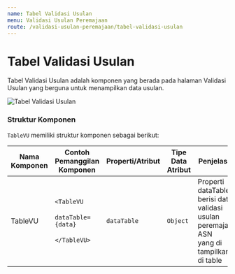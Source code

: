 ```yaml
---
name: Tabel Validasi Usulan
menu: Validasi Usulan Peremajaan
route: /validasi-usulan-peremajaan/tabel-validasi-usulan
---
```


# Tabel Validasi Usulan

Tabel Validasi Usulan adalah komponen yang berada
pada halaman Validasi Usulan yang berguna untuk menampilkan
data usulan.

![Tabel Validasi Usulan](../../src/img/TabelUsulan_Peremajaan.png)

### Struktur Komponen

`TableVU` memiliki struktur komponen sebagai berikut:

| Nama Komponen | Contoh Pemanggilan <br/> Komponen                                                                        | Properti/Atribut | Tipe Data <br/> Atribut | Penjelasan                                                                                           |
| ------------- | -------------------------------------------------------------------------------------------------------- | ---------------- | ----------------------- | ---------------------------------------------------------------------------------------------------- |
| TableVU       | `<TableVU` <br/> &nbsp;&nbsp;&nbsp;&nbsp; `dataTable={data}` <br/> &nbsp;&nbsp;&nbsp;&nbsp; `</TableVU>` | `dataTable`      | `Object`                | Properti dataTable berisi data <br/> validasi usulan peremajaan ASN <br/> yang di tampilkan di table |
